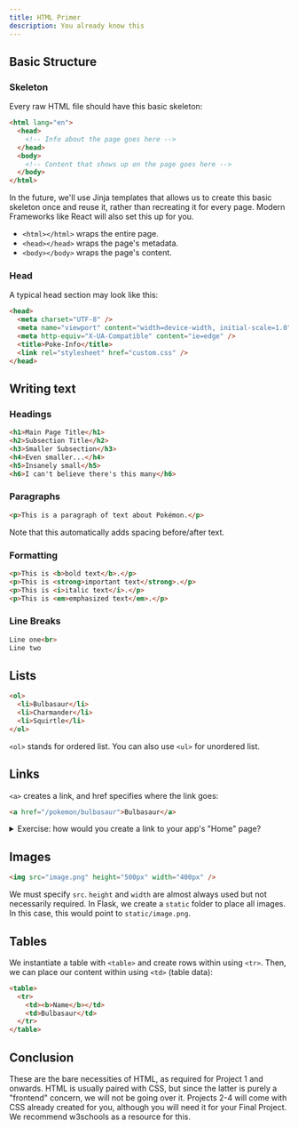 ```yaml
---
title: HTML Primer
description: You already know this
---
```


## Basic Structure

### Skeleton

Every raw HTML file should have this basic skeleton:

```html
<html lang="en">
  <head>
    <!-- Info about the page goes here -->
  </head>
  <body>
    <!-- Content that shows up on the page goes here -->
  </body>
</html>
```

In the future, we'll use Jinja templates that allows us to create this basic skeleton once and reuse it, rather than recreating it for every page. Modern Frameworks like React will also set this up for you.
- `<html></html>` wraps the entire page.
- `<head></head>` wraps the page's metadata.
- `<body></body>` wraps the page's content.

### Head

A typical head section may look like this:

```html
<head>
  <meta charset="UTF-8" />
  <meta name="viewport" content="width=device-width, initial-scale=1.0" />
  <meta http-equiv="X-UA-Compatible" content="ie=edge" />
  <title>Poke-Info</title>
  <link rel="stylesheet" href="custom.css" />
</head>
```

## Writing text

### Headings

```html
<h1>Main Page Title</h1>
<h2>Subsection Title</h2>
<h3>Smaller Subsection</h3>
<h4>Even smaller...</h4>
<h5>Insanely small</h5>
<h6>I can't believe there's this many</h6>
```

### Paragraphs

```html
<p>This is a paragraph of text about Pokémon.</p>
```

Note that this automatically adds spacing before/after text.

### Formatting

```html
<p>This is <b>bold text</b>.</p>
<p>This is <strong>important text</strong>.</p>
<p>This is <i>italic text</i>.</p>
<p>This is <em>emphasized text</em>.</p>    
```

### Line Breaks

```html
Line one<br>
Line two
```

## Lists

```html
<ol>
  <li>Bulbasaur</li>
  <li>Charmander</li>
  <li>Squirtle</li>
</ol>
```

`<ol>` stands for ordered list. You can also use `<ul>` for unordered list. 

## Links

`<a>` creates a link, and href specifies where the link goes:

```html
<a href="/pokemon/bulbasaur">Bulbasaur</a>
```

<details>
  <summary>Exercise: how would you create a link to your app's "Home" page?</summary>
  <p>`<a href="/">Home</a>`</p>
</details>

## Images

```html
<img src="image.png" height="500px" width="400px" />
```

We must specify `src`. `height` and `width` are almost always used but not necessarily required. In Flask, we create a `static` folder to place all images. In this case, this would point to `static/image.png`.

## Tables

We instantiate a table with `<table>` and create rows within using `<tr>`. Then, we can place our content within using `<td>` (table data): 

```html
<table>
  <tr>
    <td><b>Name</b></td>
    <td>Bulbasaur</td>
  </tr>
</table>
```

## Conclusion

These are the bare necessities of HTML, as required for Project 1 and onwards. HTML is usually paired with CSS, but since the latter is purely a "frontend" concern, we will not be going over it. Projects 2-4 will come with CSS already created for you, although you will need it for your Final Project. We recommend w3schools as a resource for this.